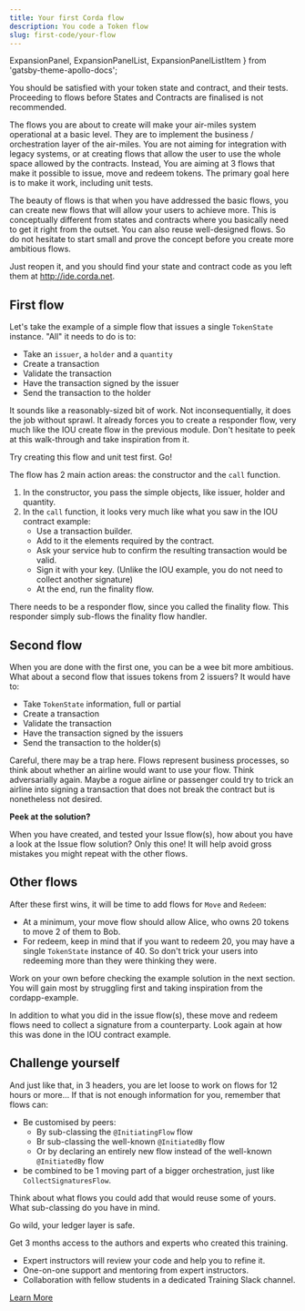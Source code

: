 ```yaml
---
title: Your first Corda flow
description: You code a Token flow
slug: first-code/your-flow
---
```



  ExpansionPanel,
  ExpansionPanelList,
  ExpansionPanelListItem
} from 'gatsby-theme-apollo-docs';

You should be satisfied with your token state and contract, and their tests. Proceeding to flows before States and Contracts are finalised is not recommended.

The flows you are about to create will make your air-miles system operational at a basic level. They are to implement the business&nbsp;/ orchestration layer of the air-miles. You are not aiming for integration with legacy systems, or at creating flows that allow the user to use the whole space allowed by the contracts. Instead, You are aiming at 3 flows that make it possible to issue, move and redeem tokens. The primary goal here is to make it work, including unit tests.

The beauty of flows is that when you have addressed the basic flows, you can create new flows that will allow your users to achieve more. This is conceptually different from states and contracts where you basically need to get it right from the outset. You can also reuse well-designed flows. So do not hesitate to start small and prove the concept before you create more ambitious flows.

<ExpansionPanel title="If you prefer to work from the Web IDE">

Just reopen it, and you should find your state and contract code as you left them at http://ide.corda.net.

</ExpansionPanel>

## First flow

Let's take the example of a simple flow that issues a single `TokenState` instance. "All" it needs to do is to:

* Take an `issuer`, a `holder` and a `quantity`
* Create a transaction
* Validate the transaction
* Have the transaction signed by the issuer
* Send the transaction to the holder

It sounds like a reasonably-sized bit of work. Not inconsequentially, it does the job without sprawl. It already forces you to create a responder flow, very much like the IOU create flow in the previous module. Don't hesitate to peek at this walk-through and take inspiration from it.

Try creating this flow and unit test first. Go!

<ExpansionPanel title="Some hints, resist the urge to look">

The flow has 2 main action areas: the constructor and the `call` function.

1. In the constructor, you pass the simple objects, like issuer, holder and quantity.
2. In the `call` function, it looks very much like what you saw in the IOU contract example:
    * Use a transaction builder.
    * Add to it the elements required by the contract.
    * Ask your service hub to confirm the resulting transaction would be valid.
    * Sign it with your key. (Unlike the IOU example, you do not need to collect another signature)
    * At the end, run the finality flow.

There needs to be a responder flow, since you called the finality flow. This responder simply sub-flows the finality flow handler.

</ExpansionPanel>

## Second flow

When you are done with the first one, you can be a wee bit more ambitious. What about a second flow that issues tokens from 2 issuers? It would have to:

* Take `TokenState` information, full or partial
* Create a transaction
* Validate the transaction
* Have the transaction signed by the issuers
* Send the transaction to the holder(s)

Careful, there may be a trap here. Flows represent business processes, so think about whether an airline would want to use your flow. Think adversarially again. Maybe a rogue airline or passenger could try to trick an airline into signing a transaction that does not break the contract but is nonetheless not desired.

<HighlightBox type="tip">

**Peek at the solution?**

When you have created, and tested your Issue flow(s), how about you have a look at the Issue flow solution? Only this one! It will help avoid gross mistakes you might repeat with the other flows.

</HighlightBox>

## Other flows

After these first wins, it will be time to add flows for `Move` and `Redeem`:

* At a minimum, your move flow should allow Alice, who owns 20 tokens to move 2 of them to Bob.
* For redeem, keep in mind that if you want to redeem 20, you may have a single `TokenState` instance of 40. So don't trick your users into redeeming more than they were thinking they were.

Work on your own before checking the example solution in the next section. You will gain most by struggling first and taking inspiration from the cordapp-example.

<ExpansionPanel title="A hint, resist the urge to look">

In addition to what you did in the issue flow(s), these move and redeem flows need to collect a signature from a counterparty. Look again at how this was done in the IOU contract example.

</ExpansionPanel>

## Challenge yourself

And just like that, in 3 headers, you are let loose to work on flows for 12 hours or more... If that is not enough information for you, remember that flows can:

* Be customised by peers:
  * By sub-classing the `@InitiatingFlow` flow
  * Br sub-classing the well-known `@InitiatedBy` flow
  * Or by declaring an entirely new flow instead of the well-known `@InitiatedBy` flow
* be combined to be 1 moving part of a bigger orchestration, just like `CollectSignaturesFlow`.

Think about what flows you could add that would reuse some of yours. What sub-classing do you have in mind.

Go wild, your ledger layer is safe.

<HighlightBox type="support">

Get 3 months access to the authors and experts who created this training.

* Expert instructors will review your code and help you to refine it.
* One-on-one support and mentoring from expert instructors.
* Collaboration with fellow students in a dedicated Training Slack channel.

<div class="cta-wrapper">
<a href="/in-closing/get-paid-support/" class="cta-button">Learn More</a>
</div>

</HighlightBox>
